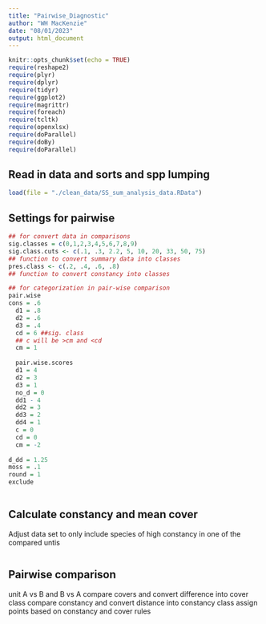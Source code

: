 ```yaml
---
title: "Pairwise_Diagnostic"
author: "WH MacKenzie"
date: "08/01/2023"
output: html_document
---
```


```r
knitr::opts_chunk$set(echo = TRUE)
require(reshape2)
require(plyr)
require(dplyr)
require(tidyr)
require(ggplot2)
require(magrittr)
require(foreach)
require(tcltk)
require(openxlsx)
require(doParallel)
require(doBy)
require(doParallel)

```

## Read in data and sorts and spp lumping

```r
load(file = "./clean_data/SS_sum_analysis_data.RData")
```

## Settings for pairwise
```r
## for convert data in comparisons
sig.classes = c(0,1,2,3,4,5,6,7,8,9)
sig.class.cuts <- c(.1, .3, 2.2, 5, 10, 20, 33, 50, 75)
## function to convert summary data into classes
pres.class <- c(.2, .4, .6, .8)
## function to convert constancy into classes

## for categorization in pair-wise comparison
pair.wise
cons = .6 
  d1 = .8
  d2 = .6
  d3 = .4
  cd = 6 ##sig. class
  ## c will be >cm and <cd
  cm = 1
  
  pair.wise.scores
  d1 = 4
  d2 = 3
  d3 = 1
  no_d = 0
  dd1 - 4
  dd2 = 3
  dd3 = 2
  dd4 = 1
  c = 0
  cd = 0
  cm = -2
  
d_dd = 1.25
moss = .1
round = 1
exclude
  
```

## Calculate constancy and mean cover
Adjust data set to only include species of high constancy in one of the compared untis

```r

```

## Pairwise comparison
unit A vs B and B vs A
compare covers and convert difference into cover class
compare constancy and convert distance into constancy class
assign points based on constancy and cover rules




